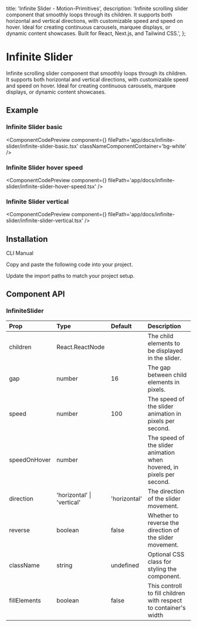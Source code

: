   title: 'Infinite Slider - Motion-Primitives',
  description:
    'Infinite scrolling slider component that smoothly loops through its children. It supports both horizontal and vertical directions, with customizable speed and speed on hover. Ideal for creating continuous carousels, marquee displays, or dynamic content showcases. Built for React, Next.js, and Tailwind CSS.',
};

# Infinite Slider

Infinite scrolling slider component that smoothly loops through its children. It supports both horizontal and vertical directions, with customizable speed and speed on hover. Ideal for creating continuous carousels, marquee displays, or dynamic content showcases.

## Example

### Infinite Slider basic

<ComponentCodePreview
  component={<InfiniteSliderBasic />}
  filePath='app/docs/infinite-slider/infinite-slider-basic.tsx'
  classNameComponentContainer='bg-white'
/>

### Infinite Slider hover speed

<ComponentCodePreview
  component={<InfiniteSliderHoverSpeed />}
  filePath='app/docs/infinite-slider/infinite-slider-hover-speed.tsx'
/>

### Infinite Slider vertical

<ComponentCodePreview
  component={<InfiniteSliderVertical />}
  filePath='app/docs/infinite-slider/infinite-slider-vertical.tsx'
/>

## Installation

<Tabs defaultValue="cli">

<TabsList>
  <TabsTrigger value='cli'>CLI</TabsTrigger>
  <TabsTrigger value='manual'>Manual</TabsTrigger>
</TabsList>

<TabsContent value="cli">

<InstallationCli value='infinite-slider' />

</TabsContent>

<TabsContent value="manual">

<Steps>

<Step>Copy and paste the following code into your project.</Step>

<CodeBlock filePath='components/core/infinite-slider.tsx' />

<Step>Update the import paths to match your project setup.</Step>

</Steps>

</TabsContent>

</Tabs>

## Component API

### InfiniteSlider

| Prop         | Type                       | Default      | Description                                                           |
| :----------- | :------------------------- | :----------- | :-------------------------------------------------------------------- |
| children     | React.ReactNode            |              | The child elements to be displayed in the slider.                     |
| gap          | number                     | 16           | The gap between child elements in pixels.                             |
| speed        | number                     | 100          | The speed of the slider animation in pixels per second.               |
| speedOnHover | number                     |              | The speed of the slider animation when hovered, in pixels per second. |
| direction    | 'horizontal' \| 'vertical' | 'horizontal' | The direction of the slider movement.                                 |
| reverse      | boolean                    | false        | Whether to reverse the direction of the slider movement.              |
| className    | string                     | undefined    | Optional CSS class for styling the component.                         |
| fillElements | boolean                    | false        | This controll to fill children with respect to container's width      |

